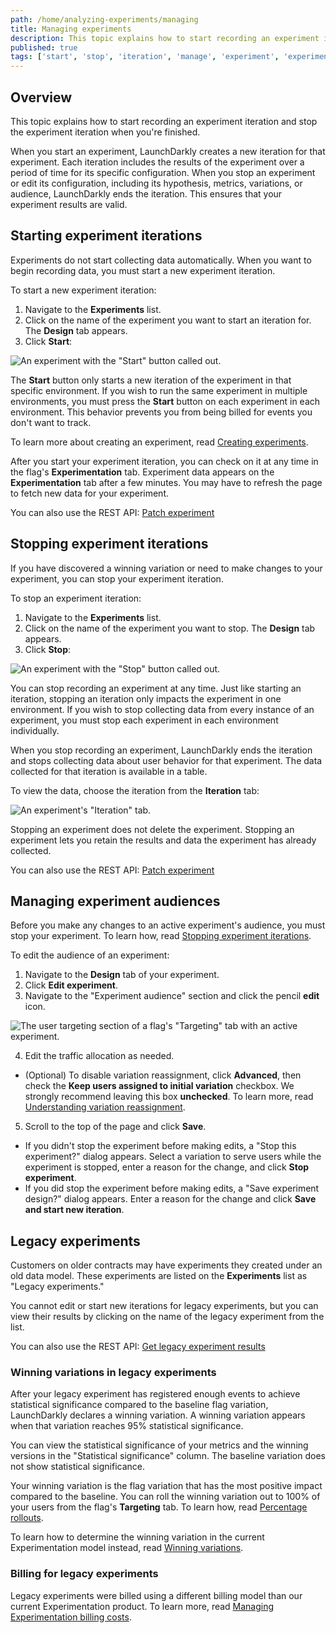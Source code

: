 ```yaml
---
path: /home/analyzing-experiments/managing
title: Managing experiments
description: This topic explains how to start recording an experiment iteration and stop the experiment iteration when you're finished.
published: true
tags: ['start', 'stop', 'iteration', 'manage', 'experiment', 'experimentation', 'enterprise']
---
```


## Overview

This topic explains how to start recording an experiment iteration and stop the experiment iteration when you're finished.

When you start an experiment, LaunchDarkly creates a new iteration for that experiment. Each iteration includes the results of the experiment over a period of time for its specific configuration. When you stop an experiment or edit its configuration, including its hypothesis, metrics, variations, or audience, LaunchDarkly ends the iteration. This ensures that your experiment results are valid.

## Starting experiment iterations

Experiments do not start collecting data automatically. When you want to begin recording data, you must start a new experiment iteration.

To start a new experiment iteration:

1. Navigate to the **Experiments** list.
2. Click on the name of the experiment you want to start an iteration for. The **Design** tab appears.
3. Click **Start**:

![An experiment with the "Start" button called out.](experiment-results-start-callout.png)

The **Start** button only starts a new iteration of the experiment in that specific environment. If you wish to run the same experiment in multiple environments, you must press the **Start** button on each experiment in each environment. This behavior prevents you from being billed for events you don't want to track.

To learn more about creating an experiment, read [Creating experiments](/home/creating-experiments).

After you start your experiment iteration, you can check on it at any time in the flag's **Experimentation** tab. Experiment data appears on the **Experimentation** tab after a few minutes. You may have to refresh the page to fetch new data for your experiment.

<LearnMore>

You can also use the REST API: [Patch experiment](https://apidocs.launchdarkly.com/tag/Experiments-(beta)#operation/patchExperiment)

</LearnMore>

## Stopping experiment iterations

If you have discovered a winning variation or need to make changes to your experiment, you can stop your experiment iteration.

To stop an experiment iteration:

1. Navigate to the **Experiments** list.
2. Click on the name of the experiment you want to stop. The **Design** tab appears.
3. Click **Stop**:

![An experiment with the "Stop" button called out.](experiment-stop-callout.png)

You can stop recording an experiment at any time. Just like starting an iteration, stopping an iteration only impacts the experiment in one environment. If you wish to stop collecting data from every instance of an experiment, you must stop each experiment in each environment individually.

When you stop recording an experiment, LaunchDarkly ends the iteration and stops collecting data about user behavior for that experiment. The data collected for that iteration is available in a table.

To view the data, choose the iteration from the **Iteration** tab:

![An experiment's "Iteration" tab.](experiment-iterations-tab.png)

Stopping an experiment does not delete the experiment. Stopping an experiment lets you retain the results and data the experiment has already collected.

<LearnMore>

You can also use the REST API: [Patch experiment](https://apidocs.launchdarkly.com/tag/Experiments-(beta)#operation/patchExperiment)

</LearnMore>

## Managing experiment audiences

Before you make any changes to an active experiment's audience, you must stop your experiment. To learn how, read [Stopping experiment iterations](#stopping-experiment-iterations).

To edit the audience of an experiment:

1. Navigate to the **Design** tab of your experiment.
2. Click **Edit experiment**.
3. Navigate to the "Experiment audience" section and click the pencil **edit** icon.

![The user targeting section of a flag's "Targeting" tab with an active experiment.](experiment-targeting-edit-population.png)

4. Edit the traffic allocation as needed.
  - (Optional) To disable variation reassignment, click **Advanced**, then check the **Keep users assigned to initial variation** checkbox. We strongly recommend leaving this box **unchecked**. To learn more, read [Understanding variation reassignment](/home/creating-experiments/allocation#understanding-variation-reassignment).
5. Scroll to the top of the page and click **Save**.
  - If you didn't stop the experiment before making edits, a "Stop this experiment?" dialog appears. Select a variation to serve users while the experiment is stopped, enter a reason for the change, and click **Stop experiment**.
  - If you did stop the experiment before making edits, a "Save experiment design?" dialog appears. Enter a reason for the change and click **Save and start new iteration**.

## Legacy experiments

Customers on older contracts may have experiments they created under an old data model. These experiments are listed on the **Experiments** list as "Legacy experiments."

You cannot edit or start new iterations for legacy experiments, but you can view their results by clicking on the name of the legacy experiment from the list.

<LearnMore>

You can also use the REST API: [Get legacy experiment results](https://apidocs.launchdarkly.com/tag/Experiments-(beta)#operation/getLegacyExperimentResults)

</LearnMore>

### Winning variations in legacy experiments

After your legacy experiment has registered enough events to achieve statistical significance compared to the baseline flag variation, LaunchDarkly declares a winning variation. A winning variation appears when that variation reaches 95% statistical significance.

You can view the statistical significance of your metrics and the winning versions in the "Statistical significance" column. The baseline variation does not show statistical significance.

Your winning variation is the flag variation that has the most positive impact compared to the baseline. You can roll the winning variation out to 100% of your users from the flag's **Targeting** tab. To learn how, read [Percentage rollouts](/home/flags/rollouts).

To learn how to determine the winning variation in the current Experimentation model instead, read [Winning variations](/home/analyzing-experiments/winning-variation).

### Billing for legacy experiments

Legacy experiments were billed using a different billing model than our current Experimentation product. To learn more, read [Managing Experimentation billing costs](/home/about-experimentation/events#managing-experimentation-billing-costs).
